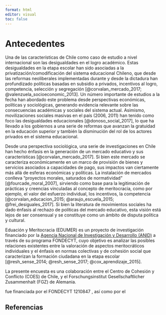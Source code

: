 ```yaml
---
format: html
editor: visual
toc: false
---
```


# Antecedentes {#antedecents}

Una de las características de Chile como caso de estudio a nivel internacional son las desigualdades en el logro académico. Estas desigualdades en la etapa escolar han sido asociadas a la privatización/comodificación del sistema educacional Chileno, que desde las reformas neoliberales implementadas durante y desde la dictadura han profundizado políticas basadas en subsidio a privados, incentivos al logro, competencia, selección y segregación [@corvalan_mercado_2017; @valenzuela_socioeconomic_2013]. Un número importante de estudios a la fecha han abordado este problema desde perspectivas económicas, políticas y sociológicas, generando evidencia relevante sobre las consecuencias académicas y sociales del sistema actual. Asimismo, movilizaciones sociales masivas en el país (2006, 2011) han tenido como foco las desigualdades educacionales [@donoso_social_2017], lo que ha llevado a los gobiernos a una serie de reformas que avanzan la gratuidad en la educación superior y también la disminución del rol de los actores privados en el sistema educacional.

Desde una perspectiva sociológica, una serie de investigaciones en Chile han hecho énfasis en la generación de un mercado educativo y sus características [@corvalan_mercado_2017]. Si bien este mercado se caracteriza económicamente en un marco de provisión de bienes y servicios asociados a capacidades de pago, sus impactos van ciertamente más allá de esferas económicas y políticas. La instalación de mercados conlleva "proyectos morales, saturados de normatividad" [@fourcade_moral_2007], sirviendo como base para la legitimación de prácticas y creencias vinculadas al concepto de meritocracia, como por ejemplo, el valor del esfuerzo individual, los incentivos, la competencia [@corvalan_educacion_2015; @araujo_escuela_2015; @frei_desiguales_2017]. Si bien la literatura de movimientos sociales ha dado énfasis al rechazo de políticas del mercado educativo, esta visión está lejos de ser consensual y se constituye como un ámbito de disputa política y cultural.

Eduación y Meritocracia (EDUMER) es un proyecto de investigación financiado por la [Agencia Nacional de Investigación y Desarrollo (ANID)]((https://anid.cl/)) a través de su programa FONDECYT, cuyo objetivo es analizar las posibles relaciones existentes entre la valoración de aspectos meritocráticos individuales y el énfasis en normas colectivas y de cohesión social que caracterizan la formación ciudadana en la etapa escolar [@resh_sense_2014; @resh_sense_2017; @cox_aprendizaje_2015].

La presente encuesta es una colaboración entre el Centro de Cohesión y Conflicto (COES) de Chile, y el Forschungsinstitut Gesellschaftlicher Zusammenhalt (FGZ) de Alemania.

fue financiada por el FONDECYT 1210847 , así como por el

## Referencias {.unnumbered}

::: {#refs}
:::
